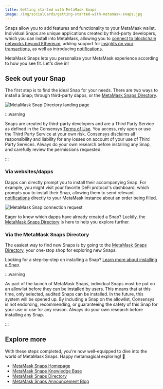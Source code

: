 ```yaml
---
title: Getting started with MetaMask Snaps
image: /img/socialCards/getting-started-with-metamask-snaps.jpg
---
```



<CustomLayout />

Snaps allow you to add features and functionality to your MetaMask wallet. Individual Snaps are unique applications created by third-party developers, which you can install into MetaMask, allowing you to [connect to blockchain networks beyond Ethereum](/metamask-snaps/what-are-interoperability-snaps), adding support for [insights on your transactions](/metamask-snaps/what-are-security-snaps), as well as introducing [notifications](/metamask-snaps/what-are-communication-snaps).

MetaMask Snaps lets you personalize your MetaMask experience according to how you see fit. Let's dive in!

## Seek out your Snap

The first step is to find the ideal Snap for your needs. There are two ways to install a Snap; through third-party dapps, or the [MetaMask Snaps Directory](https://snaps.metamask.io/?utm_source=metamaskSupport&utm_medium=knowledge-base&utm_campaign=2023_Sep_snaps-launch_content_gettingStarted).

<div class="center-container">
  <div class="img-large">
    <img
      src={
        require("../../img/metamask-snaps/getting-started-with-metamask-snaps/MetaMask_Snap_Directory_landing_page.png")
          .default
      }
      alt="MetaMask Snap Directory landing page"
    />
  </div>
</div>

:::warning

Snaps are created by third-party developers and are a Third Party Service as defined in the Consensys [Terms of Use](https://consensys.io/terms-of-use/). You access, rely upon or use the Third Party Service at your own risk. Consensys disclaims all responsibility and liability for any losses on account of your use of Third Party Services. Always do your own research before installing any Snap, and carefully review the permissions requested.

:::

### Via websites/dapps

Dapps can directly prompt you to install their accompanying Snap. For example, you might visit your favorite DeFi protocol's dashboard, which prompts you to install their Snap, allowing them to send relevant [notifications](/metamask-snaps/what-are-communication-snaps) directly to your MetaMask instance about an order being filled.

<div class="center-container">
  <div class="img-small">
    <img
      src={
        require("../../img/metamask-snaps/getting-started-with-metamask-snaps/MetaMask_Snap_connection_request.png")
          .default
      }
      alt="MetaMask Snap connection request"
    />
  </div>
</div>

Eager to know which dapps have already created a Snap? Luckily, the [MetaMask Snaps Directory](https://snaps.metamask.io/?utm_source=metamaskSupport&utm_medium=knowledge-base&utm_campaign=2023_Sep_snaps-launch_content_gettingStarted) is here to help you explore further.

### Via the MetaMask Snaps Directory

The easiest way to find new Snaps is by going to the [MetaMask Snaps Directory](https://snaps.metamask.io/?utm_source=metamaskSupport&utm_medium=knowledge-base&utm_campaign=2023_Sep_snaps-launch_content_gettingStarted), your one-stop shop for exploring new Snaps.

Looking for a step-by-step on installing a Snap? [Learn more about installing a Snap](/metamask-snaps/how-to-install-a-snap).

:::warning

As part of the launch of MetaMask Snaps, individual Snaps must be put on an allowlist before they can be installed by users. This means that at this time, only selected, audited Snaps can be installed. In the future, this system will be opened up. By including a Snap on the allowlist, Consensys is not endorsing, recommending, or guaranteeing the safety of this Snap for your use or use for any reason. Always do your own research before installing any Snap.

:::

## Explore more

With these steps completed, you're now well-equipped to dive into the world of MetaMask Snaps. Happy metamagical exploring! 🚀

- [MetaMask Snaps Homepage](http://metamask.io/snaps?utm_source=metamaskSupport&utm_medium=knowledge-base&utm_campaign=2023_Sep_snaps-launch_content_gettingStarted)
- [MetaMask Snaps Knowledge Base](/metamask-snaps/)
- [MetaMask Snaps Directory](https://snaps.metamask.io/?utm_source=metamaskSupport&utm_medium=knowledge-base&utm_campaign=2023_Sep_snaps-launch_content_gettingStarted)
- [MetaMask Snaps Announcement Blog](https://consensys.io/blog/consensys-announces-public-launch-of-metamask-snaps)
